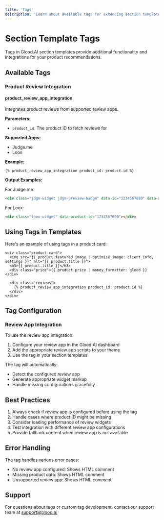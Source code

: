 ```yaml
---
title: 'Tags'
description: 'Learn about available tags for extending section template functionality'
---
```


# Section Template Tags

Tags in Glood.AI section templates provide additional functionality and integrations for your product recommendations.

## Available Tags

### Product Review Integration

#### product_review_app_integration
Integrates product reviews from supported review apps.

**Parameters:**
- `product_id`: The product ID to fetch reviews for

**Supported Apps:**
- Judge.me
- Loox

**Example:**
```liquid
{% product_review_app_integration product_id: product.id %}
```

**Output Examples:**

For Judge.me:
```html
<div class="jdgm-widget jdgm-preview-badge" data-id="1234567890" data-auto-install="false"></div>
```

For Loox:
```html
<div class="loox-widget" data-product-id="1234567890"></div>
```

## Using Tags in Templates

Here's an example of using tags in a product card:

```liquid
<div class="product-card">
  <img src="{{ product.featured_image | optimise_image: client_info, settings }}" alt="{{ product.title }}">
  <h3>{{ product.title }}</h3>
  <div class="price">{{ product.price | money_formatter: glood }}</div>
  
  <div class="reviews">
    {% product_review_app_integration product_id: product.id %}
  </div>
</div>
```

## Tag Configuration

### Review App Integration
To use the review app integration:

1. Configure your review app in the Glood.AI dashboard
2. Add the appropriate review app scripts to your theme
3. Use the tag in your section templates

The tag will automatically:
- Detect the configured review app
- Generate appropriate widget markup
- Handle missing configurations gracefully

## Best Practices

1. Always check if review app is configured before using the tag
2. Handle cases where product ID might be missing
3. Consider loading performance of review widgets
4. Test integration with different review app configurations
5. Provide fallback content when review app is not available

## Error Handling

The tag handles various error cases:
- No review app configured: Shows HTML comment
- Missing product data: Shows HTML comment
- Unsupported review app: Shows HTML comment

## Support

For questions about tags or custom tag development, contact our support team at support@glood.ai 